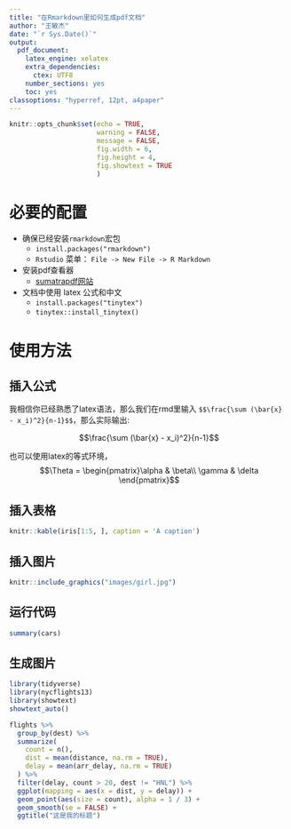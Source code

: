 ```yaml
---
title: "在Rmarkdown里如何生成pdf文档"
author: "王敏杰"
date: "`r Sys.Date()`"
output:
  pdf_document: 
    latex_engine: xelatex
    extra_dependencies:
      ctex: UTF8
    number_sections: yes
    toc: yes
classoptions: "hyperref, 12pt, a4paper"
---
```




```r
knitr::opts_chunk$set(echo = TRUE, 
                      warning = FALSE, 
                      message = FALSE,
                      fig.width = 6, 
                      fig.height = 4,
                      fig.showtext = TRUE
                      )
```




# 必要的配置

* 确保已经安装`rmarkdown`宏包
  + `install.packages("rmarkdown")`
  + `Rstudio` 菜单： `File -> New File -> R Markdown`
  
  
  
* 安装pdf查看器
  +  [sumatrapdf网站](https://www.sumatrapdfreader.org/download-free-pdf-viewer.html)
 
 
 
* 文档中使用 latex 公式和中文
  +  `install.packages("tinytex")`
  +  `tinytex::install_tinytex()`




# 使用方法
## 插入公式

我相信你已经熟悉了latex语法，那么我们在rmd里输入
`$$\frac{\sum (\bar{x} - x_i)^2}{n-1}$$`，那么实际输出:

$$\frac{\sum (\bar{x} - x_i)^2}{n-1}$$

也可以使用latex的等式环境， 
$$\Theta = \begin{pmatrix}\alpha & \beta\\
\gamma & \delta
\end{pmatrix}$$







## 插入表格

```r
knitr::kable(iris[1:5, ], caption = 'A caption')
```


## 插入图片


```r
knitr::include_graphics("images/girl.jpg")
```



## 运行代码

```r
summary(cars)
```


## 生成图片

```r
library(tidyverse)
library(nycflights13)
library(showtext)
showtext_auto()

flights %>%
  group_by(dest) %>%
  summarize(
    count = n(),
    dist = mean(distance, na.rm = TRUE),
    delay = mean(arr_delay, na.rm = TRUE)
  ) %>%
  filter(delay, count > 20, dest != "HNL") %>%
  ggplot(mapping = aes(x = dist, y = delay)) +
  geom_point(aes(size = count), alpha = 1 / 3) +
  geom_smooth(se = FALSE) +
  ggtitle("这是我的标题")
```




